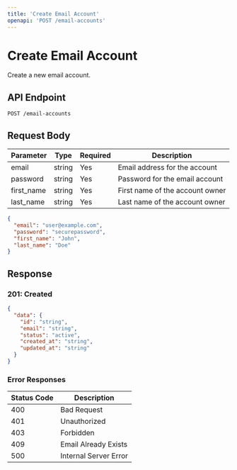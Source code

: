 ```yaml
---
title: 'Create Email Account'
openapi: 'POST /email-accounts'
---
```


# Create Email Account

Create a new email account.

## API Endpoint

```
POST /email-accounts
```

## Request Body

| Parameter    | Type   | Required | Description                               |
|-------------|--------|----------|-------------------------------------------|
| email       | string | Yes      | Email address for the account             |
| password    | string | Yes      | Password for the email account            |
| first_name  | string | Yes      | First name of the account owner           |
| last_name   | string | Yes      | Last name of the account owner            |

```json
{
  "email": "user@example.com",
  "password": "securepassword",
  "first_name": "John",
  "last_name": "Doe"
}
```

## Response

### 201: Created

```json
{
  "data": {
    "id": "string",
    "email": "string",
    "status": "active",
    "created_at": "string",
    "updated_at": "string"
  }
}
```

### Error Responses

| Status Code | Description                |
|------------|----------------------------|
| 400        | Bad Request                |
| 401        | Unauthorized               |
| 403        | Forbidden                  |
| 409        | Email Already Exists       |
| 500        | Internal Server Error      |
